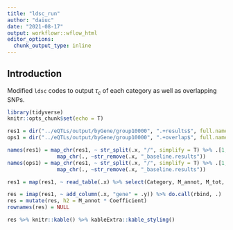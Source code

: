 ```yaml
---
title: "ldsc_run"
author: "daiuc"
date: "2021-08-17"
output: workflowr::wflow_html
editor_options: 
  chunk_output_type: inline
---
```


## Introduction

Modified `ldsc` codes to output $\tau_c$ of each category as well as overlapping SNPs. 

```r
library(tidyverse)
knitr::opts_chunk$set(echo = T)
```

```r
res1 = dir("../eQTLs/output/byGene/group10000", ".+results$", full.names = T)
ops1 = dir("../eQTLs/output/byGene/group10000", ".+overlap$", full.names = T)

names(res1) = map_chr(res1, ~ str_split(.x, "/", simplify = T) %>% .[1,6]) %>% 
                map_chr(., ~str_remove(.x, "_baseline.results"))
names(ops1) = map_chr(res1, ~ str_split(.x, "/", simplify = T) %>% .[1,6]) %>% 
                map_chr(., ~str_remove(.x, "_baseline.results"))

res1 = map(res1, ~ read_table(.x) %>% select(Category, M_annot, M_tot, Coefficient))

res = imap(res1, ~ add_column(.x, "gene" = .y)) %>% do.call(rbind, .) 
res = mutate(res, h2 = M_annot * Coefficient)
rownames(res) = NULL 

res %>% knitr::kable() %>% kableExtra::kable_styling()


```


